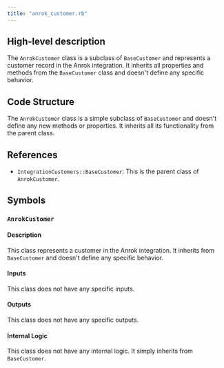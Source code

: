 ```yaml
---
title: "anrok_customer.rb"
---
```


## High-level description
The `AnrokCustomer` class is a subclass of `BaseCustomer` and represents a customer record in the Anrok integration. It inherits all properties and methods from the `BaseCustomer` class and doesn't define any specific behavior.

## Code Structure
The `AnrokCustomer` class is a simple subclass of `BaseCustomer` and doesn't define any new methods or properties. It inherits all its functionality from the parent class.

## References
- `IntegrationCustomers::BaseCustomer`: This is the parent class of `AnrokCustomer`.

## Symbols

### `AnrokCustomer`
#### Description
This class represents a customer in the Anrok integration. It inherits from `BaseCustomer` and doesn't define any specific behavior.

#### Inputs
This class does not have any specific inputs.

#### Outputs
This class does not have any specific outputs.

#### Internal Logic
This class does not have any internal logic. It simply inherits from `BaseCustomer`.
